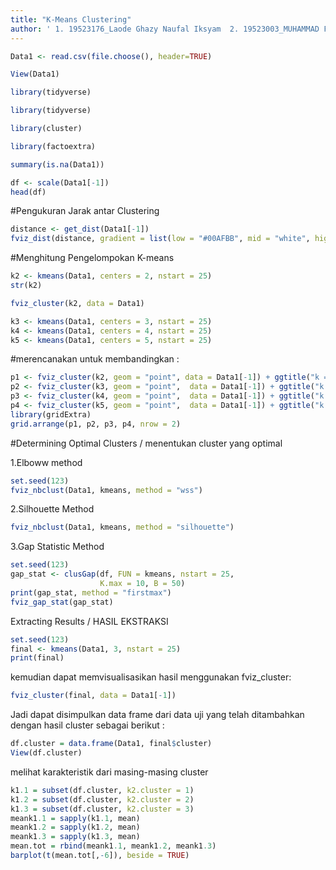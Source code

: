 ```yaml
---
title: "K-Means Clustering"
author: ' 1. 19523176_Laode Ghazy Naufal Iksyam  2. 19523003_MUHAMMAD FARRAS MAS UD'
---
```

```r
Data1 <- read.csv(file.choose(), header=TRUE) 
```

```r
View(Data1)
```

```r
library(tidyverse)
```

```r
library(tidyverse)
```

```r
library(cluster)
```

```r
library(factoextra)
```

```r
summary(is.na(Data1))
```

```r
df <- scale(Data1[-1])
head(df)
```

#Pengukuran Jarak antar Clustering
```r
distance <- get_dist(Data1[-1])
fviz_dist(distance, gradient = list(low = "#00AFBB", mid = "white", high = "#FC4E07"))
```

#Menghitung Pengelompokan K-means
```r
k2 <- kmeans(Data1, centers = 2, nstart = 25)
str(k2)
```

```r
fviz_cluster(k2, data = Data1)
```

```r
k3 <- kmeans(Data1, centers = 3, nstart = 25)
k4 <- kmeans(Data1, centers = 4, nstart = 25)
k5 <- kmeans(Data1, centers = 5, nstart = 25)
```

#merencanakan untuk membandingkan :
```r
p1 <- fviz_cluster(k2, geom = "point", data = Data1[-1]) + ggtitle("k = 2")
p2 <- fviz_cluster(k3, geom = "point",  data = Data1[-1]) + ggtitle("k = 3")
p3 <- fviz_cluster(k4, geom = "point",  data = Data1[-1]) + ggtitle("k = 4")
p4 <- fviz_cluster(k5, geom = "point",  data = Data1[-1]) + ggtitle("k = 5")
library(gridExtra)
grid.arrange(p1, p2, p3, p4, nrow = 2)
```

#Determining Optimal Clusters / menentukan cluster yang optimal

1.Elboww method

```r
set.seed(123)
fviz_nbclust(Data1, kmeans, method = "wss")
```

2.Silhouette Method

```r
fviz_nbclust(Data1, kmeans, method = "silhouette")
```

3.Gap Statistic Method

```r
set.seed(123)
gap_stat <- clusGap(df, FUN = kmeans, nstart = 25,
                    K.max = 10, B = 50)
print(gap_stat, method = "firstmax")
fviz_gap_stat(gap_stat)
```

Extracting Results / HASIL EKSTRAKSI

```r
set.seed(123)
final <- kmeans(Data1, 3, nstart = 25)
print(final)
```

kemudian dapat memvisualisasikan hasil menggunakan fviz_cluster:

```r
fviz_cluster(final, data = Data1[-1])
```

Jadi dapat disimpulkan data frame dari data uji yang telah ditambahkan dengan hasil cluster sebagai berikut :

```r
df.cluster = data.frame(Data1, final$cluster)
View(df.cluster)
```

melihat karakteristik dari masing-masing cluster

```r
k1.1 = subset(df.cluster, k2.cluster = 1)
k1.2 = subset(df.cluster, k2.cluster = 2)
k1.3 = subset(df.cluster, k2.cluster = 3)
meank1.1 = sapply(k1.1, mean)
meank1.2 = sapply(k1.2, mean)
meank1.3 = sapply(k1.3, mean)
mean.tot = rbind(meank1.1, meank1.2, meank1.3)
barplot(t(mean.tot[,-6]), beside = TRUE)
```

